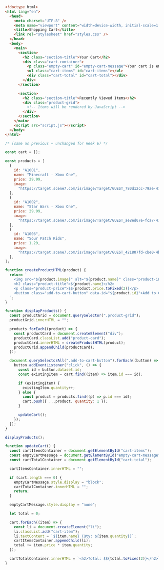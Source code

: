 
<FileTree>
  <FileTree.File name="index.html" />
  <FileTree.File name="styles.css" />
  <FileTree.File name="script.js" />
</FileTree>

```html filename="index.html"
<!doctype html>
<html lang="en">
  <head>
    <meta charset="UTF-8" />
    <meta name="viewport" content="width=device-width, initial-scale=1.0" />
    <title>Shopping Cart</title>
    <link rel="stylesheet" href="styles.css" />
  </head>
  <body>
    <main>
      <section>
        <h2 class="section-title">Your Cart</h2>
        <div class="cart-container">
          <p class="empty-cart" id="empty-cart-message">Your cart is empty.</p>
          <ul class="cart-items" id="cart-items"></ul>
          <div class="cart-total" id="cart-total"></div>
        </div>
      </section>

      <section>
        <h2 class="section-title">Recently Viewed Items</h2>
        <div class="product-grid">
          <!-- Items will be rendered by JavaScript -->
        </div>
      </section>
    </main>
    <script src="script.js"></script>
  </body>
</html>
```

```css filename="styles.css"
/* (same as previous – unchanged for Week 6) */
```

```js filename="script.js"
const cart = [];

const products = [
  {
    id: "A1001",
    name: "Minecraft - Xbox One",
    price: 29.99,
    image:
      "https://target.scene7.com/is/image/Target/GUEST_780d12cc-79ae-474b-a4a3-0de8477746f5",
  },
  {
    id: "A1002",
    name: "Star Wars - Xbox One",
    price: 29.99,
    image:
      "https://target.scene7.com/is/image/Target/GUEST_ae8ed07e-fca7-47fb-9210-c4dbd739f6ec",
  },
  {
    id: "A1003",
    name: "Sour Patch Kids",
    price: 1.29,
    image:
      "https://target.scene7.com/is/image/Target/GUEST_421807fd-cbe0-4b54-8e86-ccaed1dfca4d",
  },
];

function createProductHTML(product) {
  return `
    <img src="${product.image}" alt="${product.name}" class="product-image" />
    <h2 class="product-title">${product.name}</h2>
    <p class="product-price">$${product.price.toFixed(2)}</p>
    <button class="add-to-cart-button" data-id="${product.id}">Add to Cart</button>
  `;
}

function displayProducts() {
  const productGrid = document.querySelector(".product-grid");
  productGrid.innerHTML = "";

  products.forEach((product) => {
    const productCard = document.createElement("div");
    productCard.classList.add("product-card");
    productCard.innerHTML = createProductHTML(product);
    productGrid.appendChild(productCard);
  });

  document.querySelectorAll(".add-to-cart-button").forEach((button) => {
    button.addEventListener("click", () => {
      const id = button.dataset.id;
      const existingItem = cart.find((item) => item.id === id);

      if (existingItem) {
        existingItem.quantity++;
      } else {
        const product = products.find((p) => p.id === id);
        cart.push({ ...product, quantity: 1 });
      }

      updateCart();
    });
  });
}

displayProducts();

function updateCart() {
  const cartItemsContainer = document.getElementById("cart-items");
  const emptyCartMessage = document.getElementById("empty-cart-message");
  const cartTotalContainer = document.getElementById("cart-total");

  cartItemsContainer.innerHTML = "";

  if (cart.length === 0) {
    emptyCartMessage.style.display = "block";
    cartTotalContainer.innerHTML = "";
    return;
  }

  emptyCartMessage.style.display = "none";

  let total = 0;

  cart.forEach((item) => {
    const li = document.createElement("li");
    li.classList.add("cart-item");
    li.textContent = `${item.name} (Qty: ${item.quantity})`;
    cartItemsContainer.appendChild(li);
    total += item.price * item.quantity;
  });

  cartTotalContainer.innerHTML = `<h2>Total: $${total.toFixed(2)}</h2>`;
}
```
